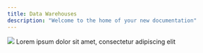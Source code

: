 ```yaml
---
title: Data Warehouses
description: "Welcome to the home of your new documentation"
---
```


<CardGroup cols={2}>
  <Card
    title="Snowflake"
    href="/data-sources/warehouses/integrations/snowflake"
  >
    <img
      style={{ borderRadius: "0.5rem" }}
      src="https://mintlify-assets.b-cdn.net/bigbend.jpg"
    />
  </Card>
  <Card title="Second Card">
    Lorem ipsum dolor sit amet, consectetur adipiscing elit
  </Card>
</CardGroup>
